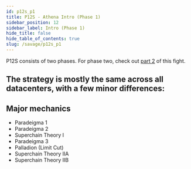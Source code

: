 ```yaml
---
id: p12s_p1
title: P12S - Athena Intro (Phase 1)
sidebar_position: 12
sidebar_label: Intro (Phase 1)
hide_title: false
hide_table_of_contents: true
slug: /savage/p12s_p1
---
```


P12S consists of two phases. For phase two, check out [part 2](/savage/p12s_p2) of this fight.

The strategy is mostly the same across all datacenters, with a few minor differences:
- 

## Major mechanics
- Paradeigma 1
- Paradeigma 2
- Superchain Theory I
- Paradeigma 3
- Palladion (Limit Cut)
- Superchain Theory IIA
- Superchain Theory IIB

